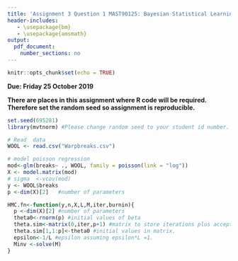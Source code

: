 ```yaml
---
title: 'Assignment 3 Question 1 MAST90125: Bayesian Statistical Learning'
header-includes:
   - \usepackage{bm}
   - \usepackage{amsmath}
output: 
  pdf_document:
    number_sections: no
---
```


```r
knitr::opts_chunk$set(echo = TRUE)
```

**Due: Friday 25 October 2019**  
\vspace{5 mm}

**There are places in this assignment where R code will be required. Therefore set the random seed so assignment is reproducible.**

```r
set.seed(695281) 
library(mvtnorm) #Please change random seed to your student id number.
```


```r
# Read  data
WOOL <- read.csv("Warpbreaks.csv")
```

```r
# model poisson regression 
mod<-glm(breaks~ ., WOOL, family = poisson(link = "log"))
X <- model.matrix(mod)
# sigma  <-vcov(mod)
y <- WOOL$breaks
p <-dim(X)[2]   #number of parameters
```

```r
HMC.fn<-function(y,n,X,L,M,iter,burnin){
  p <-dim(X)[2] #number of parameters
  theta0<-rnorm(p) #initial values of beta
  theta.sim<-matrix(0,iter,p+1) #matrix to store iterations plus acceptance. 
  theta.sim[1,1:p]<-theta0 #initial values in matrix.
  epsilon<-1/L #epsilon assuming epsilon*L =1.
  Minv <-solve(M)
}
```





